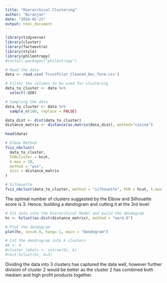 ```yaml
---
title: "Hierarchical Clustering"
author: "Niranjan"
date: "2024-02-22"
output: html_document
---
```


```r
library(tidyverse)
library(cluster)
library(factoextra)
library(stylo)
library(philentropy)
#install.packages("philentropy")
```

```r
# Read the data
data <- read.csv('TrustPilot_Cleaned_Doc_Term.csv')

# Filter the columns to be used for clustering
data_to_cluster <- data %>% 
  select(-UID)

# Sampling the data
data_to_cluster <- data %>%
  sample_n(100, replace = FALSE)

data_dist <- dist(data_to_cluster)
distance_matrix <- distance(as.matrix(data_dist), method="cosine")

head(data)
```

```r
# Elbow Method
fviz_nbclust(
  data_to_cluster, 
  FUNcluster = hcut, 
  k.max = 10,
  method = "wss",
  diss = distance_matrix
)

# Silhouette
fviz_nbclust(data_to_cluster, method = "silhouette", FUN = hcut, k.max = 10)
```

The optimal number of clusters suggested by the Elbow and Silhouette score is 3. Hence, building a dendogram and cutting it at the 3rd level:

```r
# Fit data into the Hierarchical Model and build the dendogram
hc <- hclust(as.dist(distance_matrix), method = "ward.D")

# Plot the dendogram
plot(hc, cex=0.9, hang=-1, main = "Dendogram")

# Cut the dendrogram into k clusters
#k <- 4
#cluster_labels <- cutree(hc, k)
#rect.hclust(hc, k=3)
```
Dividing the data into 3 clusters has captured the data well, however further division of cluster 2 would be better as the cluster 2 has combined both mediam and high profit products together.

